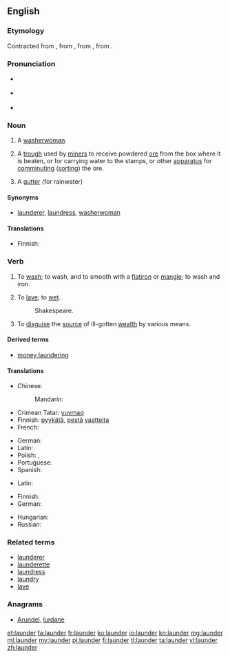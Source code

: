 {{was wotd|2007|October|5}}
==English==
{{wikipedia|dab=launder}}

===Etymology===
Contracted from {{etyl|enm}} {{term|lavender|lang=enm}}, from {{etyl|fro}} {{term|lavandiere|lang=fro}}, from {{etyl|LL.}} {{term|lavandena|lang=la}}, from {{etyl|la}} {{term|lavo|lavō|I wash|lang=la}}.

===Pronunciation===
* {{a|RP}} {{IPA|/ˈlɔːndə/}}
* {{a|US}} {{IPA|/ˈlɔːndɚ/|/ˈlɑːndɚ/}}
* {{audio|en-us-launder.ogg|Audio (US)}}

===Noun===
{{en-noun}}

# {{obsolete}} A [[washerwoman]].
# {{mining}} A [[trough]] used by [[miner]]s to receive powdered [[ore]] from the box where it is beaten, or for carrying water to the stamps, or other [[apparatus]] for [[comminuting]] ([[sorting]]) the ore.
# A [[gutter]] (for rainwater)

====Synonyms====
* {{sense|washerwoman}} [[launderer]], [[laundress]], [[washerwoman]]

====Translations====
{{trans-see|washerwoman}}

{{trans-top|trough used by miners}}
* Finnish: {{t+|fi|ränni}}
{{trans-mid}}
{{trans-bottom}}

===Verb===
{{en-verb}}

# To [[wash]]; to wash, and to smooth with a [[flatiron]] or [[mangle]]; to wash and iron.
# {{obsolete}} To [[lave]]; to [[wet]].
#: Shakespeare.
# {{money}} To [[disguise]] the [[source]] of ill-gotten [[wealth]] by various means.

====Derived terms====
* [[money laundering]]

====Translations====
{{trans-top|to wash}}
* Chinese:
*: Mandarin: {{t|cmn|洗|sc=Hani}}
* Crimean Tatar: [[yuvmaq]]
* Finnish: [[pyykätä]], [[pestä]] [[vaate|vaatteita]]
* French: {{t+|fr|blanchir}}
{{trans-mid}}
* German: {{t+|de|waschen}}
* Latin: {{t-|la|lavo|alt=lavō}}
* Polish: {{t+|pl|prać}}, {{t-|pl|uprać}}
* Portuguese: {{t+|pt|lavar}}
* Spanish: {{t+|es|lavar}}
{{trans-bottom}}

{{trans-top|to wet}}
* Latin: {{t-|la|lavo|alt=lavō}}
{{trans-mid}}
{{trans-bottom}}

{{trans-top|to disguise the source of}}
* Finnish: {{t+|fi|pestä}}
* German: {{t+|de|waschen}}
{{trans-mid}}
* Hungarian: {{t-|hu|pézt mos}}
* Russian: {{t+|ru|отмывать|sc=Cyrl}}
{{trans-bottom}}

===Related terms===
* [[launderer]]
* [[launderette]]
* [[laundress]]
* [[laundry]]
* [[lave]]

===Anagrams===
* [[Arundel#English|Arundel]], [[lurdane#English|lurdane]]

[[et:launder]]
[[fa:launder]]
[[fr:launder]]
[[ko:launder]]
[[io:launder]]
[[kn:launder]]
[[mg:launder]]
[[ml:launder]]
[[my:launder]]
[[pl:launder]]
[[fi:launder]]
[[tl:launder]]
[[ta:launder]]
[[vi:launder]]
[[zh:launder]]